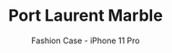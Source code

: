 ---
id: item-9
type: case
imgSrc: ../images/items/item9.png
specialOffers:
  - 3 FOR 2
  - NEW iPHONE
title: Port Laurent Marble
subtitle: Fashion Case - iPhone 11 Pro
price: 29.99
---